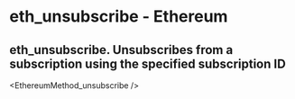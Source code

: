 # eth_unsubscribe - Ethereum

## eth_unsubscribe. Unsubscribes from a subscription using the specified subscription ID


<EthereumMethod_unsubscribe />
